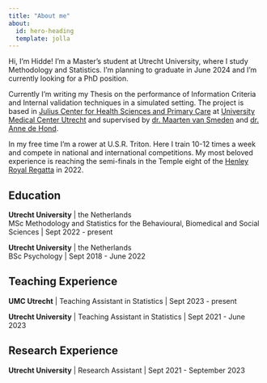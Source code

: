 ```yaml
---
title: "About me"
about:
  id: hero-heading
  template: jolla
---
```


::: {#hero-heading}
Hi, I'm Hidde! I'm a Master's student at Utrecht University, where I study Methodology and Statistics. I'm planning to graduate in June 2024 and I'm currently looking for a PhD position.

Currently I'm writing my Thesis on the performance of Information Criteria and Internal validation techniques in a simulated setting. The project is based in [Julius Center for Health Sciences and Primary Care](https://juliuscentrum.umcutrecht.nl/en) at [University Medical Center Utrecht](https://www.umcutrecht.nl/en/) and supervised by [dr. Maarten van Smeden](https://www.umcutrecht.nl/en/research/researchers/van-smeden-maarten-m) and [dr. Anne de Hond](https://www.linkedin.com/in/anne-de-hond/?originalSubdomain=nl).

In my free time I'm a rower at U.S.R. Triton. Here I train 10-12 times a week and compete in national and international competitions. My most beloved experience is reaching the semi-finals in the Temple eight of the [Henley Royal Regatta](https://www.hrr.co.uk/) in 2022.

## Education

**Utrecht University** \| the Netherlands\
MSc Methodology and Statistics for the Behavioural, Biomedical and Social Sciences \| Sept 2022 - present

**Utrecht University** \| the Netherlands\
BSc Psychology \| Sept 2018 - June 2022

## Teaching Experience

**UMC Utrecht** \| Teaching Assistant in Statistics \| Sept 2023 - present

**Utrecht University** \| Teaching Assistant in Statistics \| Sept 2021 - June 2023

## Research Experience

**Utrecht University** \| Research Assistant \| Sept 2021 - September 2023

:::
